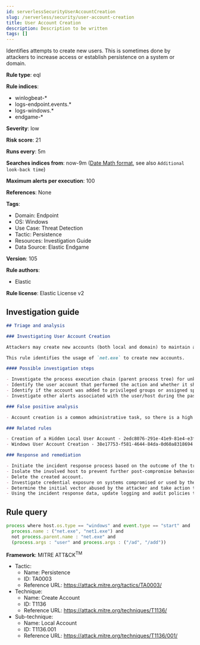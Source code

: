 ```yaml
---
id: serverlessSecurityUserAccountCreation
slug: /serverless/security/user-account-creation
title: User Account Creation
description: Description to be written
tags: []
---
```


<div id="user-account-creation"></div>

Identifies attempts to create new users. This is sometimes done by attackers to increase access or establish persistence on a system or domain.

**Rule type**: eql

**Rule indices**: 

* winlogbeat-*
* logs-endpoint.events.*
* logs-windows.*
* endgame-*

**Severity**: low

**Risk score**: 21

**Runs every**: 5m

**Searches indices from**: now-9m ([Date Math format](((ref))/common-options.html#date-math), see also <DocLink id="serverlessSecurityRulesUiCreate" section="set-the-rules-schedule">`Additional look-back time`</DocLink>)

**Maximum alerts per execution**: 100

**References**: None

**Tags**: 

* Domain: Endpoint
* OS: Windows
* Use Case: Threat Detection
* Tactic: Persistence
* Resources: Investigation Guide
* Data Source: Elastic Endgame

**Version**: 105

**Rule authors**: 

* Elastic

**Rule license**: Elastic License v2

## Investigation guide

```markdown
## Triage and analysis

### Investigating User Account Creation

Attackers may create new accounts (both local and domain) to maintain access to victim systems.

This rule identifies the usage of `net.exe` to create new accounts.

#### Possible investigation steps

- Investigate the process execution chain (parent process tree) for unknown processes. Examine their executable files for prevalence, whether they are located in expected locations, and if they are signed with valid digital signatures.
- Identify the user account that performed the action and whether it should perform this kind of action.
- Identify if the account was added to privileged groups or assigned special privileges after creation.
- Investigate other alerts associated with the user/host during the past 48 hours.

### False positive analysis

- Account creation is a common administrative task, so there is a high chance of the activity being legitimate. Before investigating further, verify that this activity is not benign.

### Related rules

- Creation of a Hidden Local User Account - 2edc8076-291e-41e9-81e4-e3fcbc97ae5e
- Windows User Account Creation - 38e17753-f581-4644-84da-0d60a8318694

### Response and remediation

- Initiate the incident response process based on the outcome of the triage.
- Isolate the involved host to prevent further post-compromise behavior.
- Delete the created account.
- Investigate credential exposure on systems compromised or used by the attacker to ensure all compromised accounts are identified. Reset passwords for these accounts and other potentially compromised credentials, such as email, business systems, and web services.
- Determine the initial vector abused by the attacker and take action to prevent reinfection through the same vector.
- Using the incident response data, update logging and audit policies to improve the mean time to detect (MTTD) and the mean time to respond (MTTR).
```

## Rule query

```js
process where host.os.type == "windows" and event.type == "start" and
  process.name : ("net.exe", "net1.exe") and
  not process.parent.name : "net.exe" and
  (process.args : "user" and process.args : ("/ad", "/add"))

```

**Framework**: MITRE ATT&CK<sup>TM</sup>

* Tactic:
    * Name: Persistence
    * ID: TA0003
    * Reference URL: https://attack.mitre.org/tactics/TA0003/
* Technique:
    * Name: Create Account
    * ID: T1136
    * Reference URL: https://attack.mitre.org/techniques/T1136/
* Sub-technique:
    * Name: Local Account
    * ID: T1136.001
    * Reference URL: https://attack.mitre.org/techniques/T1136/001/

